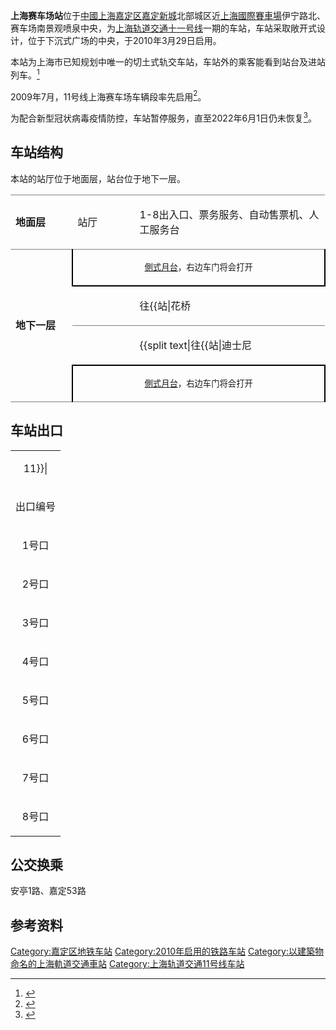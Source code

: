 {{noteTA
|G1=Railway}}
{{Infobox station
|name = 上海赛车场
|eng_name = Shanghai Circuit
|symbol_right =
|linecolour = {{上海地铁颜色|11|yes}}
|image = Shanghai Circuit Station.jpg
|caption = 上海赛车场站站台
|other_name = 
|country = {{PRC}}
|borough = [[上海市|上海市]][[嘉定区|嘉定区]][[安亭鎮|安亭鎮]]
|address = [[嘉定新城|嘉定新城]][[上海国际赛车场|上海国际赛车场]]内
|coordinates = {{coord|31.333792|N|121.221605|E|type:railwaystation}}
|elevation = 
|owned = [[上海申通地铁集团|上海申通地铁集团]]
|operator = [[上海地铁|上海地铁]]
|lines = {{上海地铁线路名|11|SL}}
|distance = 
|platform = 2個[[側式月台|側式月台]]
|tracks = 2条
|bus_routes = 
|bus_stands = 
|connections = 
|structure = 切土车站
|hall = 地上站厅
|depth = 
|levels = 
|interchange = 
|exits = 8个
|architect = 
|architectural_style = 
|colour = 
|type = 
|status = 因[[2019冠状病毒病江苏省疫情|疫情]]暂停运营
|code = 
|classification = 
|website = 
|built = 
|opened = {{Start date|2010|3|29|df=y}}
|closed = 
|former = 
|pass_year = 
|passengers = 
|pass_system = 
|pass_rank = 
|mpassengers = 
|trains = 
|station_hours = 
|hours = 
|first = 往{{上海地铁起讫站|11|L|花桥}}：6:40<br/>往{{上海地铁起讫站|11|R}}：5:45
|last = 往{{上海地铁起讫站|11|L|花桥}}：23:25<br/>往{{上海地铁起讫站|11|R}}：22:10<br/>往{{站|安亭||地铁}}：23:50
|adjacent = {{Adjacent stations|system=上海地铁|line=11|left=昌吉东路|right=嘉定新城|type=支线|note-mid=暫時停駛通過}}
}}
'''上海赛车场站'''位于[[中華人民共和國|中國]][[上海|上海]][[嘉定区|嘉定区]][[嘉定新城|嘉定新城]]北部城区近[[上海國際賽車場|上海國際賽車場]]伊宁路北、赛车场南景观喷泉中央，为[[上海轨道交通十一号线|上海轨道交通十一号线]]一期的车站，车站采取敞开式设计，位于下沉式广场的中央，于2010年3月29日启用。

本站为上海市已知规划中唯一的切土式轨交车站，车站外的乘客能看到站台及进站列车。<ref>{{cite news|url=http://news.sina.com.cn/c/2009-01-28/102317117826.shtml|title=上海年内将新增4条轨道交通线投入运营|accessdate=2009-01-28|archive-date=2019-07-09|archive-url=https://web.archive.org/web/20190709091402/http://news.sina.com.cn/c/2009-01-28/102317117826.shtml|dead-url=no}}</ref>

2009年7月，11号线上海赛车场车辆段率先启用<ref>{{cite web | title = 轨交11号线嘉定赛车场段建成启用(原载《新民晚报》) | publisher = eastday.com | date = 2009-08-02 | url = http://xmwb.eastday.com/x/20090802/u1a608985.html | accessdate = 2009-08-04 | language = zh | archive-url = https://web.archive.org/web/20090809111359/http://xmwb.eastday.com/x/20090802/u1a608985.html | archive-date = 2009-08-09 | dead-url = yes }}</ref>。

为配合新型冠状病毒疫情防控，车站暂停服务，直至2022年6月1日仍未恢复<ref>{{Cite web|title=重要运营信息公告|url=https://m.weibo.cn/1742987497/4775171712091256|date=2022-05-31|publisher=[[上海地铁|上海地铁]]|access-date=2022-05-31|archive-date=2022-05-31|archive-url=https://archive.is/23YLg|archive-date=2022-06-09}}</ref>。

== 车站结构 ==
本站的站厅位于地面层，站台位于地下一层。
{|cellspacing=0 cellpadding=3
|style="border-top:solid 1px gray;border-bottom:solid 1px gray;" width=100|'''地面层'''
|style="border-top:solid 1px gray;border-bottom:solid 1px gray;" width=100|站厅
|style="border-top:solid 1px gray;border-bottom:solid 1px gray;" width=350|1-8出入口、票务服务、自动售票机、人工服务台
|-
|style="border-bottom:solid 1px gray;" rowspan=4|'''地下一层'''
|style="border-right:solid 2px black;border-left:solid 2px black;border-bottom:solid 2px black;" colspan=2|<center><small>[[側式月台|側式月台]]，右边车门将会打开</small></center>
|-
|style="border-bottom:solid 1px gray;"|{{arrow|L}}
|style="border-bottom:solid 1px gray;"|{{上海地铁线路名|11}}往{{站|花桥||地铁}}<small>（{{站|昌吉东路}}）</small>
|-
|
|{{split text|{{上海地铁线路名|11}}往{{站|迪士尼||上海市}}<small>（{{站|嘉定新城}}）</small>|{{arrow|R}}}}
|-
|style="border-top:solid 2px black;border-right:solid 2px black;border-left:solid 2px black;border-bottom:solid 1px gray;" colspan=2|<center><small>[[側式月台|側式月台]]，右边车门将会打开</small></center>
|}

==车站出口==
{| class="wikitable"
|colspan=4 align="center" bgcolor={{上海地铁颜色|11}}|
|-
! 出口编号 !! 建议前往目的地 !! 照片
|-
| 1号口 || 自北向南分布于环南三路西侧（伊宁路北、内环南路南） || 
|-
| 2号口 || 自北向南分布于环南三路西侧（伊宁路北、内环南路南） || 
|-
| 3号口 || 自北向南分布于环南三路西侧（伊宁路北、内环南路南） || 
|-
| 4号口 || 自北向南分布于环南三路西侧（伊宁路北、内环南路南） || 
|-
| 5号口 || 自南向北分布于环南二路东侧（伊宁路北、内环南路南） ||
|-
| 6号口 || 自南向北分布于环南二路东侧（伊宁路北、内环南路南） ||
|-
| 7号口 || 自南向北分布于环南二路东侧（伊宁路北、内环南路南） ||
|-
| 8号口 || 自南向北分布于环南二路东侧（伊宁路北、内环南路南） ||
|}

==公交换乘==
安亭1路、嘉定53路
== 参考资料 ==
{{reflist}}

{{commonscat|Shanghai Circuit Station}}
{{上海轨道交通11号线车站}}

[[Category:嘉定区地铁车站|Category:嘉定区地铁车站]]
[[Category:2010年启用的铁路车站|Category:2010年启用的铁路车站]]
[[Category:以建築物命名的上海軌道交通車站|Category:以建築物命名的上海軌道交通車站]]
[[Category:上海轨道交通11号线车站|Category:上海轨道交通11号线车站]]